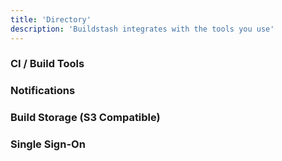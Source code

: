 ```yaml
---
title: 'Directory'
description: 'Buildstash integrates with the tools you use'
---
```


### CI / Build Tools

<CardGroup cols={2}>
  <Card title="GitHub Actions" icon="github" horizontal="true" href="/content/components/card-group" />

  <Card title="Jenkins" icon="jenkins" horizontal="true" href="/content/components/card-group" />
</CardGroup>

### Notifications

<CardGroup cols={2}>
  <Card title="Slack" icon="slack" horizontal="true" href="/content/components/card-group" />
</CardGroup>

### Build Storage (S3 Compatible)

<CardGroup cols={2}>
  <Card title="AWS S3" icon="aws" horizontal="true" href="/content/components/card-group" />

  <Card title="Cloudflare R2" icon="cloudflare" horizontal="true" href="/content/components/card-group" />
</CardGroup>

### Single Sign-On

<CardGroup cols={2}>
  <Card title="JumpCloud" icon="user" horizontal="true" href="/integrations/sso/jumpcloud" />
</CardGroup>